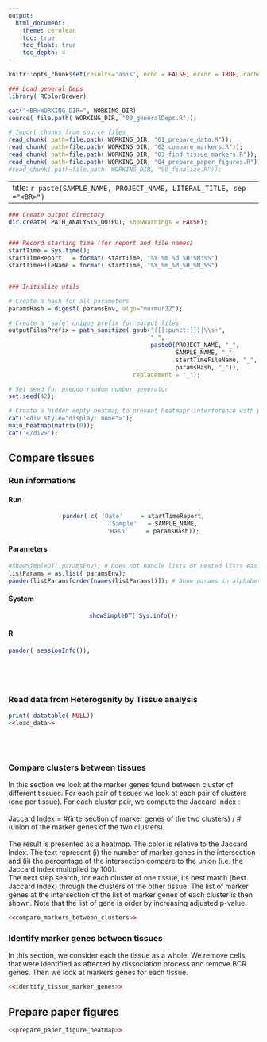 ```yaml
---
output:
  html_document: 
    theme: cerulean
    toc: true
    toc_float: true
    toc_depth: 4
---
```





```r
knitr::opts_chunk$set(results='asis', echo = FALSE, error = TRUE, cache = FALSE, cache.comments = TRUE, fig.dim = c(7,7), autodep = TRUE)
```




```r

### Load general Deps
library( RColorBrewer)

cat("<BR>WORKING_DIR=", WORKING_DIR)
source( file.path( WORKING_DIR, "00_generalDeps.R"));

# Import chunks from source files
read_chunk( path=file.path( WORKING_DIR, "01_prepare_data.R"));
read_chunk( path=file.path( WORKING_DIR, "02_compare_markers.R"));
read_chunk( path=file.path( WORKING_DIR, "03_find_tissue_markers.R"));
read_chunk( path=file.path( WORKING_DIR, "04_prepare_paper_figures.R"));
#read_chunk( path=file.path( WORKING_DIR, "90_finalize.R"));
```

---
title: `r paste(SAMPLE_NAME, PROJECT_NAME, LITERAL_TITLE, sep ="<BR>")`
---


```r

### Create output directory
dir.create( PATH_ANALYSIS_OUTPUT, showWarnings = FALSE);


### Record starting time (for report and file names)
startTime = Sys.time();
startTimeReport   = format( startTime, "%Y %m %d %H:%M:%S")
startTimeFileName = format( startTime, "%Y_%m_%d_%H_%M_%S")


### Initialize utils

# Create a hash for all parameters
paramsHash = digest( paramsEnv, algo="murmur32");

# Create a 'safe' unique prefix for output files
outputFilesPrefix = path_sanitize( gsub("([[:punct:]])|\\s+", 
                                        "_", 
                                        paste0(PROJECT_NAME, "_",
                                               SAMPLE_NAME, "_",
                                               startTimeFileName, "_",
                                               paramsHash, "_")),
                                   replacement = "_");

# Set seed for pseudo random number generator
set.seed(42);

# Create a hidden empty heatmap to prevent heatmapr interference with plotly functions (bug ?)
cat('<div style="display: none">');
main_heatmap(matrix(0));
cat('</div>');
```




## Compare tissues


### Run informations {.tabset .tabset-fade}

#### Run
<center>
```r
pander( c( 'Date'     = startTimeReport,
           'Sample'   = SAMPLE_NAME,
           'Hash'     = paramsHash));
```
</center>

#### Parameters
```r
#showSimpleDT( paramsEnv); # Does not handle lists or nested lists easily
listParams = as.list( paramsEnv);
pander(listParams[order(names(listParams))]); # Show params in alphabetical order
```

#### System
<center>
```r
showSimpleDT( Sys.info())
```
</center>

#### R
```r
pander( sessionInfo());
```

<!-- Ending the tabset section -->
### {.toc-ignore} 
<br /><br />


### Read data from Heterogenity by Tissue analysis
```r
print( datatable( NULL))
<<load_data>>
```
<br/><br />

### Compare clusters between tissues

In this section we look at the marker genes found between cluster of different tissues. For each pair of tissues we look at each pair of clusters (one
per tissue). For each cluster pair, we compute the Jaccard Index :
<br><br>
Jaccard Index = #(intersection of marker genes of the two clusters) / #(union of the marker genes of the two clusters).
<br><br>
The result is presented as a heatmap. The color is relative to the Jaccard Index. The text represent (i) the number of marker genes in the intersection and (ii)
the percentage of the intersection compare to the union (i.e. the Jaccard index multiplied by 100).<br>
The next step search, for each cluster of one tissue, its best match (best Jaccard Index) through the clusters of the other tissue. The list of
marker genes at the intersection of the list of marker genes of each cluster is then shown. Note that the list of gene is order by increasing adjusted p-value.

```r
<<compare_markers_between_clusters>>
```

### Identify marker genes between tissues

In this section, we consider each the tissue as a whole. We remove cells that were identified as affected by dissociation process and remove BCR genes. Then
we look at markers genes for each tissue.

```r
<<identify_tissue_marker_genes>>
```

## Prepare paper figures
```r
<<prepare_paper_figure_heatmap>>
```
<br/><br />


